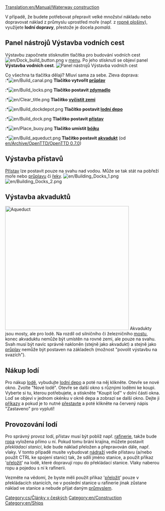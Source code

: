 [[Translation:en/Manual/Waterway construction]]
{{cs/Obsah}}

V případě, že budete potřebovat přepravit velké množství nákladu nebo dopravovat náklad z průmyslu uprostřed moře (např. z [[cs/Ropná plošina|ropné plošiny]]), využijete '''lodní dopravy''', přestože je docela ''pomalá''.
==Panel nástrojů Výstavba vodních cest==
Výstavbu započnete stisknutím tlačítka pro budování vodních cest [[File:en/Dock build button.png]] v [[cs/Rozhraní hry|menu]]. Po jeho stisknutí se objeví panel '''Výstavba vodních cest'''.
[[File:en/Dock toolbar.png|center|none|frame|Panel nástrojů Výstavba vodních cest]]

Co všechna ta tlačítka dělají? Mluví sama za sebe. Zleva doprava:<br>
:*[[File:en/Build canal.png]] '''Tlačítko vytvořit [[cs/Průplav|průplav]]'''
:*[[File:en/Build locks.png]] '''Tlačítko postavit [[cs/Zdymadlo|zdymadlo]]'''
:*[[File:en/Clear title.png]] '''Tlačítko [[cs/Úprava terénu|vyčistit zemi]]'''
:*[[File:en/Build dockdepot.png]] '''Tlačítko postavit [[cs/Depa|lodní depo]]'''
:*[[File:en/Build dock.png]] '''Tlačítko postavit [[cs/Přístav|přístav]]'''
:*[[File:en/Place buoy.png]] '''Tlačítko umístit [[cs/Bójka|bójku]]'''
:*[[File:en/Build aqueduct.png]] '''Tlačítko postavit [[en/#Výstavba akvaduktů|akvadukt]]''' (od [[en/Archive/OpenTTD/OpenTTD 0.7.0]])

==Výstavba přístavů==
[[cs/Přístav|Přístav]] lze postavit pouze na svahu nad vodou. Může se tak stát na pobřeží moře nebo [[cs/Průplav|průplavu]] či [[cs/Řeka|řeky]].
[[File:en/Building Docks 1.png|left]] [[File:en/Building Docks 2.png]]

==Výstavba akvaduktů==
[[File:en/Aqueduct.png|thumb|400px|Aqueduct]]
Akvadukty jsou mosty, ale pro lodě. Na rozdíl od silničního či železničního [[cs/Mosty|mostu]], konec akvaduktu nemůže být umístěn na rovné zemi, ale pouze na svahu. Svah musí být navíc správně nakloněn (stejně jako akvadukt) a stejně jako [[cs/Průplav|průplav]] nemůže být postaven na základech (možnost "povolit výstavbu na svazích").<br style="clear:both;">

==Nákup lodí==
Pro nákup [[cs/Lodě|lodě]], vybudujte [[cs/Depa|lodní depo]] a poté na něj klikněte. Otevře se nové okno. Zvolte "Nové lodě". Otevře se další okno s různými loděmi ke koupi. Vyberte si tu, kterou potřebujete, a stiskněte "Koupit loď" v dolní části okna. Loď se objeví v jednom okénku v okně depa a zobrazí se další okno. Dejte ji [[cs/Příkazy|příkazy]] a pokud je to nutné [[cs/Přestavba vozidel|přestavte]] a poté klikněte na červený nápis "Zastaveno" pro vyplutí!

==Provozování lodí==
Pro správný provoz lodí, přístav musí být poblíž např. [[cs/Rafinerie|rafinerie]], takže bude [[cs/Ropa|ropa]] vyložena přímo u ní. Pokud tomu brání krajina, můžete postavit ''překládací stanici'', kde bude náklad přeložen a přepravován dále, např. vlaky. V tomto případě musíte vybudovat [[cs/Manual/Nádraží|nádraží]] vedle přístavu (a/nebo použít CTRL ke spojení stanic) tak, že sdílí jméno stanice, a použít příkaz '[[cs/Příkazy|přeložit]]' na lodě, které dopravují ropu do překládací stanice. Vlaky naberou ropu a pojedou s ní k rafinerii.

Vezměte na vědomí, že byste měli použít příkaz '[[cs/Příkazy|přeložit]]' pouze v překládacích stanicích, ne v poslední stanice u rafinerie jinak zůstane náklad ve stanice a nebude přijat daným [[cs/Manual/Base Set/Economy/Průmysl|průmyslem]].

[[Category:cs/Články v českých]]
[[Category:en/Construction]]
[[Category:en/Ships]]